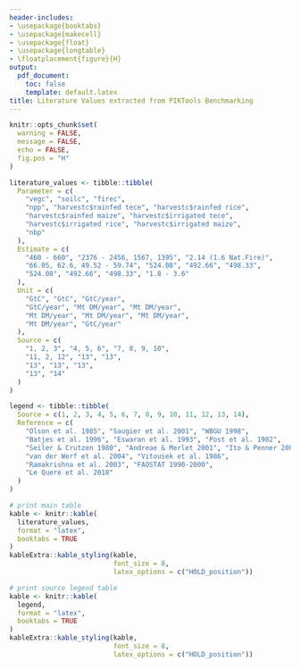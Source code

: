 ```yaml
---
header-includes:
- \usepackage{booktabs}
- \usepackage{makecell}
- \usepackage{float}
- \usepackage{longtable}
- \floatplacement{figure}{H} 
output:
  pdf_document:
    toc: false
    template: default.latex
title: Literature Values extracted from PIKTools Benchmarking
---
```


```r
knitr::opts_chunk$set(
  warning = FALSE,
  message = FALSE,
  echo = FALSE,
  fig.pos = "H"
)
```

```r
literature_values <- tibble::tibble(
  Parameter = c(
    "vegc", "soilc", "firec",
    "npp", "harvestc$rainfed tece", "harvestc$rainfed rice",
    "harvestc$rainfed maize", "harvestc$irrigated tece",
    "harvestc$irrigated rice", "harvestc$irrigated maize",
    "nbp"
  ),
  Estimate = c(
    "460 - 660", "2376 - 2456, 1567, 1395", "2.14 (1.6 Nat.Fire)",
    "66.05, 62.6, 49.52 - 59.74", "524.08", "492.66", "498.33",
    "524.08", "492.66", "498.33", "1.8 - 3.6"
  ),
  Unit = c(
    "GtC", "GtC", "GtC/year",
    "GtC/year", "Mt DM/year", "Mt DM/year",
    "Mt DM/year", "Mt DM/year", "Mt DM/year",
    "Mt DM/year", "GtC/year"
  ),
  Source = c(
    "1, 2, 3", "4, 5, 6", "7, 8, 9, 10",
    "11, 2, 12", "13", "13",
    "13", "13", "13",
    "13", "14"
  )
)

legend <- tibble::tibble(
  Source = c(1, 2, 3, 4, 5, 6, 7, 8, 9, 10, 11, 12, 13, 14),
  Reference = c(
    "Olson et al. 1985", "Saugier et al. 2001", "WBGU 1998",
    "Batjes et al. 1996", "Eswaran et al. 1993", "Post et al. 1982",
    "Seiler & Crutzen 1980", "Andreae & Merlet 2001", "Ito & Penner 2004",
    "van der Werf et al. 2004", "Vitousek et al. 1986",
    "Ramakrishna et al. 2003", "FAOSTAT 1990-2000",
    "Le Quere et al. 2018"
  )
)

# print main table
kable <- knitr::kable(
  literature_values,
  format = "latex",
  booktabs = TRUE
)
kableExtra::kable_styling(kable,
                          font_size = 8,
                          latex_options = c("HOLD_position"))

# print source legend table
kable <- knitr::kable(
  legend,
  format = "latex",
  booktabs = TRUE
)
kableExtra::kable_styling(kable,
                          font_size = 8,
                          latex_options = c("HOLD_position"))
```

